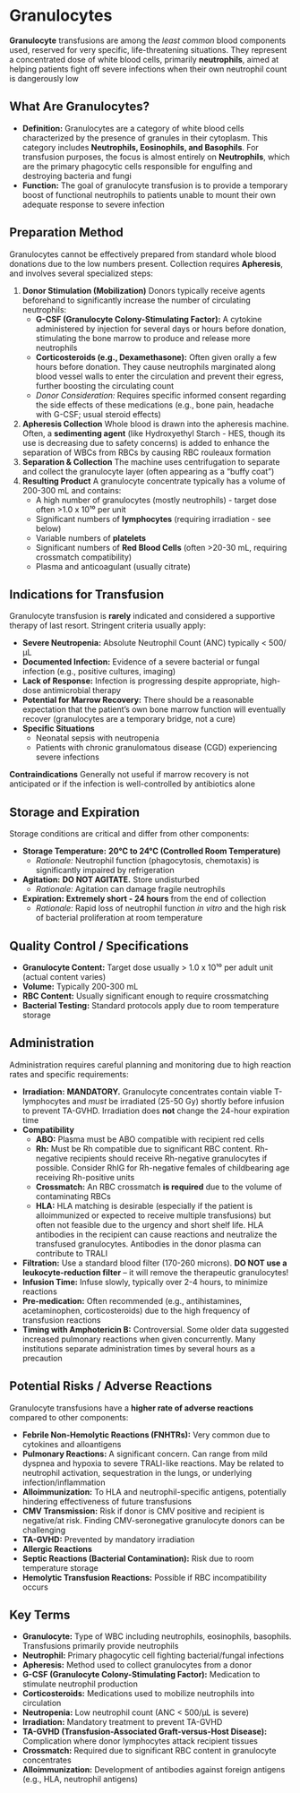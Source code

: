 # Granulocytes {-}

**Granulocyte** transfusions are among the *least common* blood components used, reserved for very specific, life-threatening situations. They represent a concentrated dose of white blood cells, primarily **neutrophils**, aimed at helping patients fight off severe infections when their own neutrophil count is dangerously low

## **What Are Granulocytes?** {-}

*   **Definition:** Granulocytes are a category of white blood cells characterized by the presence of granules in their cytoplasm. This category includes **Neutrophils, Eosinophils, and Basophils**. For transfusion purposes, the focus is almost entirely on **Neutrophils**, which are the primary phagocytic cells responsible for engulfing and destroying bacteria and fungi
*   **Function:** The goal of granulocyte transfusion is to provide a temporary boost of functional neutrophils to patients unable to mount their own adequate response to severe infection

## **Preparation Method** {-}

Granulocytes cannot be effectively prepared from standard whole blood donations due to the low numbers present. Collection requires **Apheresis**, and involves several specialized steps:

1.  **Donor Stimulation (Mobilization)** Donors typically receive agents beforehand to significantly increase the number of circulating neutrophils:
    *   **G-CSF (Granulocyte Colony-Stimulating Factor):** A cytokine administered by injection for several days or hours before donation, stimulating the bone marrow to produce and release more neutrophils
    *   **Corticosteroids (e.g., Dexamethasone):** Often given orally a few hours before donation. They cause neutrophils marginated along blood vessel walls to enter the circulation and prevent their egress, further boosting the circulating count
    *   *Donor Consideration:* Requires specific informed consent regarding the side effects of these medications (e.g., bone pain, headache with G-CSF; usual steroid effects)
2.  **Apheresis Collection** Whole blood is drawn into the apheresis machine. Often, a **sedimenting agent** (like Hydroxyethyl Starch - HES, though its use is decreasing due to safety concerns) is added to enhance the separation of WBCs from RBCs by causing RBC rouleaux formation
3.  **Separation & Collection** The machine uses centrifugation to separate and collect the granulocyte layer (often appearing as a "buffy coat")
4.  **Resulting Product** A granulocyte concentrate typically has a volume of 200-300 mL and contains:
    *   A high number of granulocytes (mostly neutrophils) - target dose often >1.0 x 10¹⁰ per unit
    *   Significant numbers of **lymphocytes** (requiring irradiation - see below)
    *   Variable numbers of **platelets**
    *   Significant numbers of **Red Blood Cells** (often >20-30 mL, requiring crossmatch compatibility)
    *   Plasma and anticoagulant (usually citrate)

## **Indications for Transfusion** {-}

Granulocyte transfusion is **rarely** indicated and considered a supportive therapy of last resort. Stringent criteria usually apply:

*   **Severe Neutropenia:** Absolute Neutrophil Count (ANC) typically < 500/µL
*   **Documented Infection:** Evidence of a severe bacterial or fungal infection (e.g., positive cultures, imaging)
*   **Lack of Response:** Infection is progressing despite appropriate, high-dose antimicrobial therapy
*   **Potential for Marrow Recovery:** There should be a reasonable expectation that the patient's own bone marrow function will eventually recover (granulocytes are a temporary bridge, not a cure)
*   **Specific Situations**
    *   Neonatal sepsis with neutropenia
    *   Patients with chronic granulomatous disease (CGD) experiencing severe infections

**Contraindications** Generally not useful if marrow recovery is not anticipated or if the infection is well-controlled by antibiotics alone

## **Storage and Expiration** {-}

Storage conditions are critical and differ from other components:

*   **Storage Temperature:** **20°C to 24°C (Controlled Room Temperature)**
    *   *Rationale:* Neutrophil function (phagocytosis, chemotaxis) is significantly impaired by refrigeration
*   **Agitation:** **DO NOT AGITATE.** Store undisturbed
    *   *Rationale:* Agitation can damage fragile neutrophils
*   **Expiration:** **Extremely short - 24 hours** from the end of collection
    *   *Rationale:* Rapid loss of neutrophil function *in vitro* and the high risk of bacterial proliferation at room temperature

## **Quality Control / Specifications** {-}

*   **Granulocyte Content:** Target dose usually > 1.0 x 10¹⁰ per adult unit (actual content varies)
*   **Volume:** Typically 200-300 mL
*   **RBC Content:** Usually significant enough to require crossmatching
*   **Bacterial Testing:** Standard protocols apply due to room temperature storage

## **Administration** {-}

Administration requires careful planning and monitoring due to high reaction rates and specific requirements:

*   **Irradiation:** **MANDATORY.** Granulocyte concentrates contain viable T-lymphocytes and *must* be irradiated (25-50 Gy) shortly before infusion to prevent TA-GVHD. Irradiation does **not** change the 24-hour expiration time
*   **Compatibility**
    *   **ABO:** Plasma must be ABO compatible with recipient red cells
    *   **Rh:** Must be Rh compatible due to significant RBC content. Rh-negative recipients should receive Rh-negative granulocytes if possible. Consider RhIG for Rh-negative females of childbearing age receiving Rh-positive units
    *   **Crossmatch:** An RBC crossmatch **is required** due to the volume of contaminating RBCs
    *   **HLA:** HLA matching is desirable (especially if the patient is alloimmunized or expected to receive multiple transfusions) but often not feasible due to the urgency and short shelf life. HLA antibodies in the recipient can cause reactions and neutralize the transfused granulocytes. Antibodies in the donor plasma can contribute to TRALI
*   **Filtration:** Use a standard blood filter (170-260 microns). **DO NOT use a leukocyte-reduction filter** – it will remove the therapeutic granulocytes!
*   **Infusion Time:** Infuse slowly, typically over 2-4 hours, to minimize reactions
*   **Pre-medication:** Often recommended (e.g., antihistamines, acetaminophen, corticosteroids) due to the high frequency of transfusion reactions
*   **Timing with Amphotericin B:** Controversial. Some older data suggested increased pulmonary reactions when given concurrently. Many institutions separate administration times by several hours as a precaution

## **Potential Risks / Adverse Reactions** {-}

Granulocyte transfusions have a **higher rate of adverse reactions** compared to other components:

*   **Febrile Non-Hemolytic Reactions (FNHTRs):** Very common due to cytokines and alloantigens
*   **Pulmonary Reactions:** A significant concern. Can range from mild dyspnea and hypoxia to severe TRALI-like reactions. May be related to neutrophil activation, sequestration in the lungs, or underlying infection/inflammation
*   **Alloimmunization:** To HLA and neutrophil-specific antigens, potentially hindering effectiveness of future transfusions
*   **CMV Transmission:** Risk if donor is CMV positive and recipient is negative/at risk. Finding CMV-seronegative granulocyte donors can be challenging
*   **TA-GVHD:** Prevented by mandatory irradiation
*   **Allergic Reactions**
*   **Septic Reactions (Bacterial Contamination):** Risk due to room temperature storage
*   **Hemolytic Transfusion Reactions:** Possible if RBC incompatibility occurs

## **Key Terms** {-}

*   **Granulocyte:** Type of WBC including neutrophils, eosinophils, basophils. Transfusions primarily provide neutrophils
*   **Neutrophil:** Primary phagocytic cell fighting bacterial/fungal infections
*   **Apheresis:** Method used to collect granulocytes from a donor
*   **G-CSF (Granulocyte Colony-Stimulating Factor):** Medication to stimulate neutrophil production
*   **Corticosteroids:** Medications used to mobilize neutrophils into circulation
*   **Neutropenia:** Low neutrophil count (ANC < 500/µL is severe)
*   **Irradiation:** Mandatory treatment to prevent TA-GVHD
*   **TA-GVHD (Transfusion-Associated Graft-versus-Host Disease):** Complication where donor lymphocytes attack recipient tissues
*   **Crossmatch:** Required due to significant RBC content in granulocyte concentrates
*   **Alloimmunization:** Development of antibodies against foreign antigens (e.g., HLA, neutrophil antigens)
